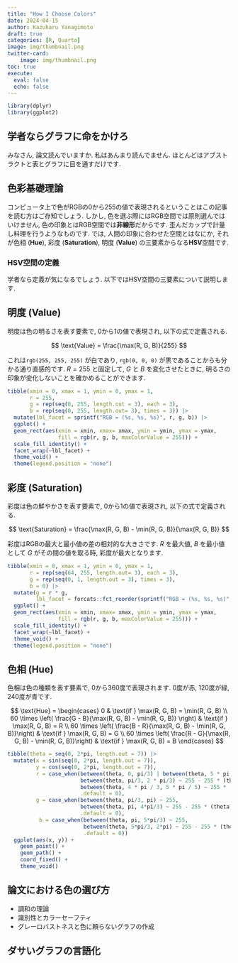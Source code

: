 ```yaml
---
title: "How I Choose Colors"
date: 2024-04-15
author: Kazuharu Yanagimoto
draft: true
categories: [R, Quarto]
image: img/thumbnail.png
twitter-card:
    image: img/thumbnail.png
toc: true
execute:
  eval: false
  echo: false
---
```


```r
library(dplyr)
library(ggplot2)
```

## 学者ならグラフに命をかけろ

みなさん, 論文読んでいますか. 私はあんまり読んでません.
ほとんどはアブストラクトと表とグラフに目を通すだけです.


## 色彩基礎理論

コンピュータ上で色がRGBの0から255の値で表現されるということはこの記事を読む方はご存知でしょう.
しかし, 色を選ぶ際にはRGB空間では原則選んではいけません, 色の印象とはRGB空間では**非線形**だからです.
歪んだカップで計量し料理を行うようなものです.
では, 人間の印象に合わせた空間とはなにか, それが色相 (**Hue**), 彩度 (**Saturation**), 明度 (**Value**) の三要素からなる**HSV**空間です.



### HSV空間の定義

学者なら定義が気になるでしょう. 以下ではHSV空間の三要素について説明します.

::: {.callout-note}

## 明度 (Value)

明度は色の明るさを表す要素で, 0から1の値で表現され, 以下の式で定義される.

$$
\text{Value} = \frac{\max(R, G, B)}{255}
$$

:::

これは`rgb(255, 255, 255)` が白であり, `rgb(0, 0, 0)` が黒であることからも分かる通り直感的です.
$R = 255$ と固定して, $G$ と $B$ を変化させたときに, 明るさの印象が変化しないことを確かめることができます.

```r
tibble(xmin = 0, xmax = 1, ymin = 0, ymax = 1,
       r = 255,
       g = rep(seq(0, 255, length.out = 3), each = 3),
       b = rep(seq(0, 255, length.out= 3), times = 3)) |>
  mutate(lbl_facet = sprintf("RGB = (%s, %s, %s)", r, g, b)) |>
  ggplot() +
  geom_rect(aes(xmin = xmin, xmax= xmax, ymin = ymin, ymax = ymax,
                fill = rgb(r, g, b, maxColorValue = 255))) +
  scale_fill_identity() +
  facet_wrap(~lbl_facet) +
  theme_void() +
  theme(legend.position = "none")
```


::: {.callout-note}

## 彩度 (Saturation)

彩度は色の鮮やかさを表す要素で, 0から1の値で表現され, 以下の式で定義される.

$$
\text{Saturation} = \frac{\max(R, G, B) - \min(R, G, B)}{\max(R, G, B)}
$$

:::

彩度はRGBの最大と最小値の差の相対的な大きさです.
$R$ を最大値, $B$ を最小値として $G$ がその間の値を取る時, 彩度が最大となります.

```r
tibble(xmin = 0, xmax = 1, ymin = 0, ymax = 1,
       r = rep(seq(64, 255, length.out= 3), each = 3),
       g = rep(seq(0, 1, length.out = 3), times = 3),
       b = 0) |>
  mutate(g = r * g,
         lbl_facet = forcats::fct_reorder(sprintf("RGB = (%s, %s, %s)", r, g, b), row_number())) |>
  ggplot() +
  geom_rect(aes(xmin = xmin, xmax= xmax, ymin = ymin, ymax = ymax,
                fill = rgb(r, g, b, maxColorValue = 255))) +
  scale_fill_identity() +
  facet_wrap(~lbl_facet) +
  theme_void() +
  theme(legend.position = "none")
```



::: {.callout-note}


## 色相 (Hue)

色相は色の種類を表す要素で, 0から360度で表現されます. 0度が赤, 120度が緑, 240度が青です.

$$
\text{Hue} = \begin{cases}
    0 & \text{if } \max(R, G, B) = \min(R, G, B) \\
    60 \times \left( \frac{G - B}{\max(R, G, B) - \min(R, G, B)} \right) & \text{if } \max(R, G, B) = R \\
    60 \times \left( \frac{B - R}{\max(R, G, B) - \min(R, G, B)}\right) & \text{if } \max(R, G, B) = G \\
    60 \times \left( \frac{R - G}{\max(R, G, B) - \min(R, G, B)}\right) & \text{if } \max(R, G, B) = B
\end{cases}
$$


:::


```r
tibble(theta = seq(0, 2*pi, length.out = 7)) |>
  mutate(x = sin(seq(0, 2*pi, length.out = 7)),
         y = cos(seq(0, 2*pi, length.out = 7)),
         r = case_when(between(theta, 0, pi/3) | between(theta, 5 * pi / 3, 2 * pi) ~ 255,
                       between(theta, pi/3, 2 * pi/3) ~ 255 - 255 * (theta - pi / 3) / (pi / 3),
                       between(theta, 4 * pi / 3, 5 * pi / 5) ~ 255 * ((theta - 5 * pi / 3)) / (pi / 3),
                       .default = 0),
         g = case_when(between(theta, pi/3, pi) ~ 255,
                       between(theta, pi, 4*pi/3) ~ 255 - 255 * (theta - pi) / (pi / 3),
                       .default = 0),
          b = case_when(between(theta, pi, 5*pi/3) ~ 255,
                        between(theta, 5*pi/3, 2*pi) ~ 255 - 255 * (theta - 2 * pi / 3) / (pi / 3),
                        .default = 0))
  ggplot(aes(x, y)) +
    geom_point() +
    geom_path() +
    coord_fixed() +
    theme_void()
```

## 論文における色の選び方

- 調和の理論
- 識別性とカラーセーフティ
- グレーロバストネスと色に頼らないグラフの作成


## ダサいグラフの言語化

